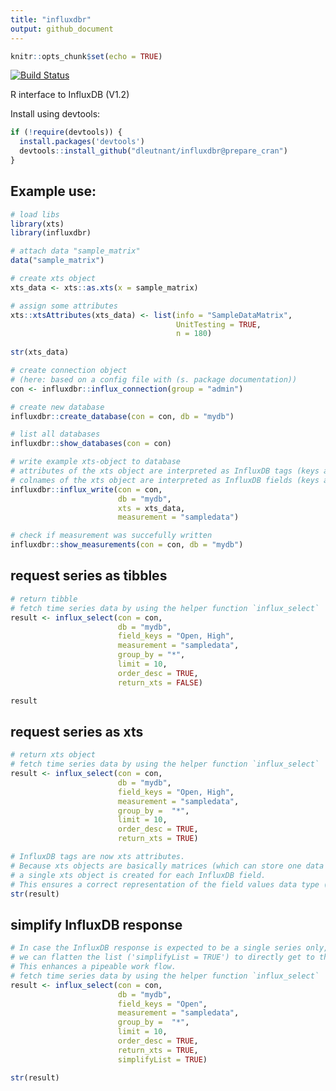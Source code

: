 ```yaml
---
title: "influxdbr"
output: github_document
---
```


```r
knitr::opts_chunk$set(echo = TRUE)
```

[![Build Status](https://travis-ci.org/dleutnant/influxdbr.svg?branch=prepare_cran)](https://travis-ci.org/dleutnant/influxdbr)

R interface to InfluxDB (V1.2)

Install using devtools:

```r
if (!require(devtools)) {
  install.packages('devtools')
  devtools::install_github("dleutnant/influxdbr@prepare_cran")
}
```

## Example use:

```r
# load libs
library(xts)
library(influxdbr)
```


```r
# attach data "sample_matrix"
data("sample_matrix")

# create xts object
xts_data <- xts::as.xts(x = sample_matrix)

# assign some attributes
xts::xtsAttributes(xts_data) <- list(info = "SampleDataMatrix",
                                     UnitTesting = TRUE, 
                                     n = 180)
                                     
str(xts_data)
```


```r
# create connection object 
# (here: based on a config file with (s. package documentation))
con <- influxdbr::influx_connection(group = "admin")
```


```r
# create new database
influxdbr::create_database(con = con, db = "mydb")

# list all databases
influxdbr::show_databases(con = con)
```

```r
# write example xts-object to database
# attributes of the xts object are interpreted as InfluxDB tags (keys and values)
# colnames of the xts object are interpreted as InfluxDB fields (keys and values)
influxdbr::influx_write(con = con, 
                        db = "mydb",
                        xts = xts_data, 
                        measurement = "sampledata")
```

```r
# check if measurement was succefully written
influxdbr::show_measurements(con = con, db = "mydb")
```
## request series as tibbles

```r
# return tibble
# fetch time series data by using the helper function `influx_select`
result <- influx_select(con = con, 
                        db = "mydb", 
                        field_keys = "Open, High", 
                        measurement = "sampledata",
                        group_by = "*",
                        limit = 10, 
                        order_desc = TRUE, 
                        return_xts = FALSE)

result
```

## request series as xts

```r
# return xts object
# fetch time series data by using the helper function `influx_select`
result <- influx_select(con = con, 
                        db = "mydb", 
                        field_keys = "Open, High", 
                        measurement = "sampledata",
                        group_by =  "*",
                        limit = 10, 
                        order_desc = TRUE, 
                        return_xts = TRUE)

# InfluxDB tags are now xts attributes.
# Because xts objects are basically matrices (which can store one data type only), 
# a single xts object is created for each InfluxDB field. 
# This ensures a correct representation of the field values data type (instead of getting all into a "character" matrix).
str(result)
```

## simplify InfluxDB response

```r
# In case the InfluxDB response is expected to be a single series only, 
# we can flatten the list ('simplifyList = TRUE') to directly get to the data.
# This enhances a pipeable work flow.
# fetch time series data by using the helper function `influx_select`
result <- influx_select(con = con, 
                        db = "mydb", 
                        field_keys = "Open", 
                        measurement = "sampledata",
                        group_by =  "*",
                        limit = 10, 
                        order_desc = TRUE, 
                        return_xts = TRUE, 
                        simplifyList = TRUE)

str(result)
```